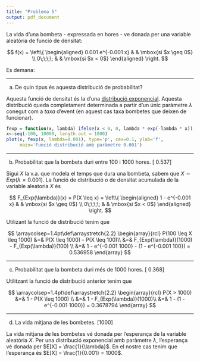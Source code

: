 ```yaml
---
title: "Problema 5"
output: pdf_document
---
```


La vida d'una bombeta - expressada en hores - ve donada per una variable aleatòria de funció de densitat:

$$
f(x) = \left\{ 
\begin{aligned}
0.001 e^{-0.001 x} & & \mbox{si $x \geq 0$} \\
0\;\;\;\; & & \mbox{si $x < 0$}
\end{aligned}
\right.
$$

Es demana:

------------------

a. De quin tipus és aquesta distribució de probabilitat?

Aquesta funció de densitat és la d'una [distribució exponencial](https://en.wikipedia.org/wiki/Exponential_distribution). Aquesta distribució queda completament determinada a partir d'un únic paràmetre $\lambda$ conegut com a _taxa_ d'event (en aquest cas taxa bombetes que deixen de funcionar).

```r
fexp = function(x, lambda) ifelse(x < 0, 0, lambda * exp(-lambda * x))
x<-seq(-100, 10000, length.out = 1000)
plot(x, fexp(x, lambda=0.001), type='p', cex=0.1, ylab='f', 
     main='Funció distribució amb paràmetre 0.001')
```

--------------------

b. Probabilitat que la bombeta duri entre 100 i 1000 hores. [ 0.537]

Sigui $X$ la v.a. que modela el temps que dura una bombeta, sabem que $X\sim Exp(\lambda=0.001)$. La funció de distribució o de densitat acumulada de la variable aleatoria $X$ és

$$
F_{Exp(\lambda)}(x) = P(X \leq x) = \left\{ 
\begin{aligned}
1 -  e^{-0.001 x} & & \mbox{si $x \geq 0$} \\
0\;\;\;\; & & \mbox{si $x < 0$}
\end{aligned}
\right.
$$

Utilizant la funció de distribució tenim que

$$
\arraycolsep=1.4pt\def\arraystretch{2.2}
\begin{array}{rcl}
P(100 \leq X \leq 1000) &=& P(X \leq 1000) - P(X \leq 100)\\
                        &=& F_{Exp(\lambda)}(1000) - F_{Exp(\lambda)}(100) \\
                        &=& 1 -  e^{-0.001 1000} - (1 -  e^{-0.001 100}) = 0.536958
\end{array}
$$

----------------

c. Probabilitat que la bombeta duri més de 1000 hores. [ 0.368]

Utilitzant la funció de distribució anterior tenim que

$$
\arraycolsep=1.4pt\def\arraystretch{2.2}
\begin{array}{rcl}
P(X > 1000) &=& 1 - P(X \leq 1000) \\
                        &=& 1 - F_{Exp(\lambda)}(1000)\\
                        &=& 1 - (1 -  e^{-0.001 1000}) = 0.3678794
\end{array}
$$

-----------------

d. La vida mitjana de les bombetes. [1000]

La vida mitjana de les bombetes vé donada per l'esperança de la variable aleatória $X$. Per una distribució exponencial amb paràmetre $\lambda$, l'esperança vé donada per $E[X] = \frac{1}{\lambda}$. En el nostre cas tenim que l'esperança és $E[X] = \frac{1}{0.001} = 1000$.

